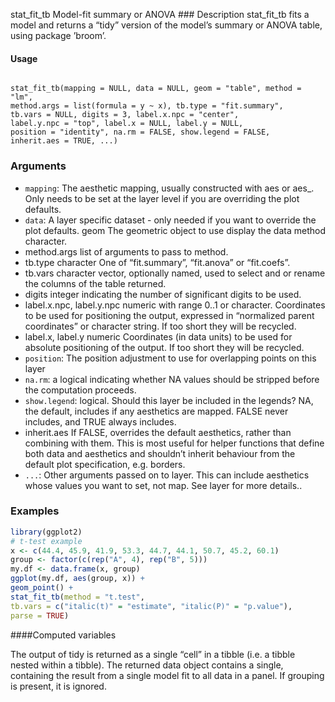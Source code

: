 stat_fit_tb Model-fit summary or ANOVA
### Description
stat_fit_tb fits a model and returns a "tidy" version of the model’s summary or ANOVA table,
using package ’broom’.

#### Usage 

<pre><code>
stat_fit_tb(mapping = NULL, data = NULL, geom = "table", method = "lm",
method.args = list(formula = y ~ x), tb.type = "fit.summary",
tb.vars = NULL, digits = 3, label.x.npc = "center",
label.y.npc = "top", label.x = NULL, label.y = NULL,
position = "identity", na.rm = FALSE, show.legend = FALSE,
inherit.aes = TRUE, ...)
</code></pre>

### Arguments

* ``mapping``: The aesthetic mapping, usually constructed with aes or aes_. Only needs to be
set at the layer level if you are overriding the plot defaults.
* ``data ``: A layer specific dataset - only needed if you want to override the plot defaults.
geom The geometric object to use display the data method character.
* method.args list of arguments to pass to method.
* tb.type character One of "fit.summary", "fit.anova" or "fit.coefs".
* tb.vars character vector, optionally named, used to select and or rename the columns of the table returned.
* digits integer indicating the number of significant digits to be used.
* label.x.npc, label.y.npc numeric with range 0..1 or character. Coordinates to be used for positioning the
output, expressed in "normalized parent coordinates" or character string. If too short they will be recycled.
* label.x, label.y numeric Coordinates (in data units) to be used for absolute positioning of the output. If too short they will be recycled.
* ``position``: The position adjustment to use for overlapping points on this layer
* ``na.rm``: a logical indicating whether NA values should be stripped before the computation proceeds.
* ``show.legend ``: logical. Should this layer be included in the legends? NA, the default, includes if
any aesthetics are mapped. FALSE never includes, and TRUE always includes.
* inherit.aes If FALSE, overrides the default aesthetics, rather than combining with them.
This is most useful for helper functions that define both data and aesthetics and shouldn’t inherit behaviour from the default plot specification, e.g. borders.
* ``...``:   Other arguments passed on to layer. This can include aesthetics whose values
you want to set, not map. See layer for more details..


### Examples 
```r
library(ggplot2)
# t-test example
x <- c(44.4, 45.9, 41.9, 53.3, 44.7, 44.1, 50.7, 45.2, 60.1)
group <- factor(c(rep("A", 4), rep("B", 5)))
my.df <- data.frame(x, group)
ggplot(my.df, aes(group, x)) +
geom_point() +
stat_fit_tb(method = "t.test",
tb.vars = c("italic(t)" = "estimate", "italic(P)" = "p.value"),
parse = TRUE)
```
####Computed variables

The output of tidy is returned as a single "cell" in a tibble (i.e. a tibble nested within a tibble). The
returned data object contains a single, containing the result from a single model fit to all data in a
panel. If grouping is present, it is ignored.

